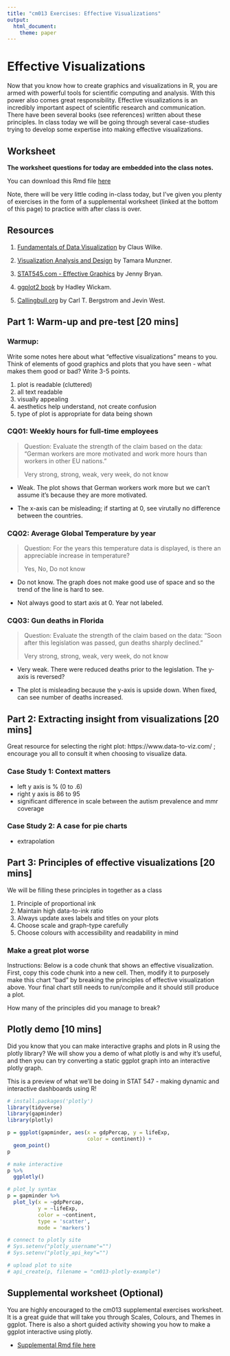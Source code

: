 ```yaml
---
title: "cm013 Exercises: Effective Visualizations"
output: 
  html_document:
    theme: paper
---
```


# Effective Visualizations

Now that you know how to create graphics and visualizations in R, you are armed with powerful tools for scientific computing and analysis. With this power also comes great responsibility. Effective visualizations is an incredibly important aspect of scientific research and communication. There have been several books (see references) written about these principles. In class today we will be going through several case-studies trying to develop some expertise into making effective visualizations. 

## Worksheet

**The worksheet questions for today are embedded into the class notes.**

You can download this Rmd file [here](https://github.com/STAT545-UBC/Classroom/raw/master/cm013.Rmd)

Note, there will be very little coding in-class today, but I've given you plenty of exercises in the form of a supplemental worksheet (linked at the bottom of this page) to practice with after class is over.

## Resources

1. [Fundamentals of Data Visualization](https://serialmentor.com/dataviz/introduction.html) by Claus Wilke.

1. [Visualization Analysis and Design](https://www-taylorfrancis-com.ezproxy.library.ubc.ca/books/9780429088902) by Tamara Munzner.

1. [STAT545.com - Effective Graphics](https://stat545.com/effective-graphs.html) by Jenny Bryan.

1. [ggplot2 book](https://ggplot2-book.org) by Hadley Wickam.

1. [Callingbull.org](https://callingbull.org/tools.html) by Carl T. Bergstrom and Jevin West.

## Part 1: Warm-up and pre-test [20 mins]

### Warmup:

Write some notes here about what "effective visualizations" means to you. Think of elements of good graphics and plots that you have seen - what makes them good or bad? Write 3-5 points.

1. plot is readable (cluttered)
2. all text readable
3. visually appealing
4. aesthetics help understand, not create confusion
5. type of plot is appropriate for data being shown

### CQ01: Weekly hours for full-time employees

> Question: Evaluate the strength of the claim based on the data: "German workers are more motivated and work more hours than workers in other EU nations."
>
> Very strong, strong, weak, very week, do not know

- Weak. The plot shows that German workers work more but we can't assume it's because they are more motivated.

- The x-axis can be misleading; if starting at 0, see virutally no difference between the countries.

### CQ02: Average Global Temperature by year

> Question: For the years this temperature data is displayed, is there an appreciable increase in temperature?
> 
> Yes, No, Do not know

- Do not know. The graph does not make good use of space and so the trend of the line is hard to see.

- Not always good to start axis at 0. Year not labeled.

### CQ03: Gun deaths in Florida

> Question: Evaluate the strength of the claim based on the data: “Soon after this legislation was passed, gun deaths sharply declined."
>
> Very strong, strong, weak, very week, do not know

- Very weak. There were reduced deaths prior to the legislation. The y-axis is reversed?

- The plot is misleading because the y-axis is upside down. When fixed, can see number of deaths increased.

## Part 2: Extracting insight from visualizations  [20 mins]

Great resource for selecting the right plot: https://www.data-to-viz.com/ ; encourage you all to consult it when choosing to visualize data.

### Case Study 1: Context matters

- left y axis is % (0 to .6)
- right y axis is 86 to 95
- significant difference in scale between the autism prevalence and mmr coverage

### Case Study 2: A case for pie charts

- extrapolation

## Part 3: Principles of effective visualizations [20 mins]

We will be filling these principles in together as a class

1. Principle of proportional ink
2. Maintain high data-to-ink ratio
3. Always update axes labels and titles on your plots
4. Choose scale and graph-type carefully
5. Choose colours with accessibility and readability in mind

### Make a great plot worse

Instructions: Below is a code chunk that shows an effective visualization. First, copy this code chunk into a new cell. Then, modify it to purposely make this chart "bad" by breaking the principles of effective visualization above. Your final chart still needs to run/compile and it should still produce a plot. 

How many of the principles did you manage to break?

## Plotly demo [10 mins]

Did you know that you can make interactive graphs and plots in R using the plotly library? We will show you a demo of what plotly is and why it's useful, and then you can try converting a static ggplot graph into an interactive plotly graph.

This is a preview of what we'll be doing in STAT 547 - making dynamic and interactive dashboards using R!

```r
# install.packages('plotly')
library(tidyverse)
library(gapminder)
library(plotly)

p = ggplot(gapminder, aes(x = gdpPercap, y = lifeExp,
                          color = continent)) +
  geom_point()
p

# make interactive
p %>%
  ggplotly()

# plot_ly syntax
p = gapminder %>%
  plot_ly(x = ~gdpPercap,
          y = ~lifeExp,
          color = ~continent,
          type = 'scatter',
          mode = 'markers')

# connect to plotly site
# Sys.setenv("plotly_username"="")
# Sys.setenv("plotly_api_key"="")

# upload plot to site
# api_create(p, filename = "cm013-plotly-example")
```


## Supplemental worksheet (Optional)

You are highly encouraged to the cm013 supplemental exercises worksheet. It is a great guide that will take you through Scales, Colours, and Themes in ggplot. There is also a short guided activity showing you how to make a ggplot interactive using plotly.

- [Supplemental Rmd file here](https://raw.githubusercontent.com/STAT545-UBC/Classroom/master/tutorials/cm013-supplemental.Rmd)